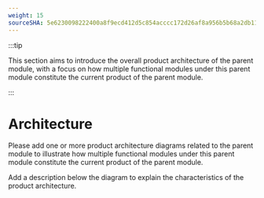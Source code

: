 ```yaml
---
weight: 15
sourceSHA: 5e6230098222400a8f9ecd412d5c854acccc172d26af8a956b5b68a2db11fbb1
---
```


:::tip

This section aims to introduce the overall product architecture of the parent module, with a focus on how multiple functional modules under this parent module constitute the current product of the parent module.

:::

# Architecture

Please add one or more product architecture diagrams related to the parent module to illustrate how multiple functional modules under this parent module constitute the current product of the parent module.

Add a description below the diagram to explain the characteristics of the product architecture.
